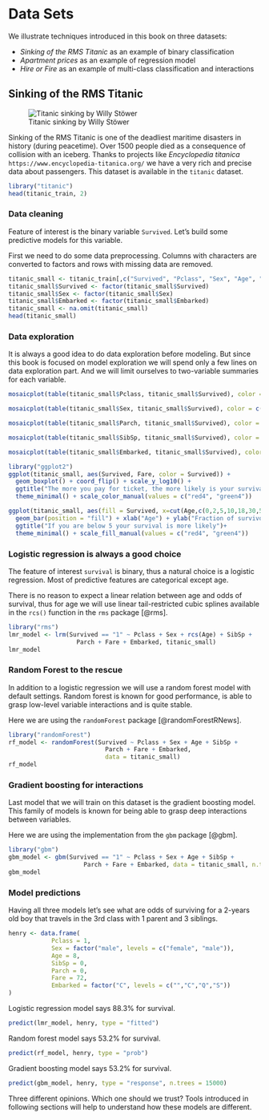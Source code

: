 # Data Sets {#DataSetsIntro}

We illustrate techniques introduced in this book on three datasets: 

* *Sinking of the RMS Titanic* as an example of binary classification
* *Apartment prices* as an example of regression model
* *Hire or Fire* as an example of multi-class classification and interactions

## Sinking of the RMS Titanic {#TitanicDataset}

![Titanic sinking by Willy Stöwer](figure/Titanic.jpg)

Sinking of the RMS Titanic is one of the deadliest maritime disasters in history (during peacetime). Over 1500 people died as a consequence of collision with an iceberg. Thanks to projects like *Encyclopedia titanica* `https://www.encyclopedia-titanica.org/` we have a very rich and precise data about passengers. This dataset is available in the `titanic` dataset.


```r
library("titanic")
head(titanic_train, 2)
```

### Data cleaning

Feature of interest is the binary variable `Survived`. Let's build some predictive models for this variable.

First we need to do some data preprocessing. Columns with characters are converted to factors and rows with missing data are removed.

```r
titanic_small <- titanic_train[,c("Survived", "Pclass", "Sex", "Age", "SibSp", "Parch", "Fare", "Embarked")]
titanic_small$Survived <- factor(titanic_small$Survived)
titanic_small$Sex <- factor(titanic_small$Sex)
titanic_small$Embarked <- factor(titanic_small$Embarked)
titanic_small <- na.omit(titanic_small)
head(titanic_small)
```

### Data exploration

It is always a good idea to do data exploration before modeling. But since this book is focused on model exploration we will spend only a few lines on data exploration part. And we will limit ourselves to two-variable summaries for each variable.

```r
mosaicplot(table(titanic_small$Pclass, titanic_small$Survived), color = c("red4","green4"), border = "white", off = 0, main = "First class have the highest survival", ylab = "Survived", xlab = "Passenger class")

mosaicplot(table(titanic_small$Sex, titanic_small$Survived), color = c("red4","green4"), border = "white", off = 0, main = "Female are more likely to survive", ylab = "Survived", xlab = "Sex")

mosaicplot(table(titanic_small$Parch, titanic_small$Survived), color = c("red4","green4"), border = "white", off = 0, main = "It's better to have a parent on board", ylab = "Survived", xlab = "Number of Parents/Children Aboard")

mosaicplot(table(titanic_small$SibSp, titanic_small$Survived), color = c("red4","green4"), border = "white", off = 0, main = "It's better to have one sibling on board", ylab = "Survived", xlab = "Number of Siblings/Spouses Aboard")

mosaicplot(table(titanic_small$Embarked, titanic_small$Survived), color = c("red4","green4"), border = "white", off = 0, main = "", ylab = "Survived", xlab = "Embarked")
```

```r
library("ggplot2")
ggplot(titanic_small, aes(Survived, Fare, color = Survived)) + 
  geom_boxplot() + coord_flip() + scale_y_log10() +
  ggtitle("The more you pay for ticket, the more likely is your survival") +
  theme_minimal() + scale_color_manual(values = c("red4", "green4"))
```

```r
ggplot(titanic_small, aes(fill = Survived, x=cut(Age,c(0,2,5,10,18,30,50,70,100)))) + 
  geom_bar(position = "fill") + xlab("Age") + ylab("Fraction of survivors") +
  ggtitle("If you are below 5 your survival is more likely")+
  theme_minimal() + scale_fill_manual(values = c("red4", "green4"))
```

### Logistic regression is always a good choice

The feature of interest `survival` is binary, thus a natural choice is a logistic regression. Most of predictive features are categorical except age. 

There is no reason to expect a linear relation between age and odds of survival, thus for age we will use linear tail-restricted cubic splines available in the `rcs()` function in the `rms` package [@rms].
 
```r
library("rms")
lmr_model <- lrm(Survived == "1" ~ Pclass + Sex + rcs(Age) + SibSp +
                   Parch + Fare + Embarked, titanic_small)
lmr_model
```


### Random Forest to the rescue

In addition to a logistic regression we will use a random forest model with default settings. Random forest is known for good performance, is able to grasp low-level variable interactions and is quite stable.

Here we are using the `randomForest` package [@randomForestRNews].

```r
library("randomForest")
rf_model <- randomForest(Survived ~ Pclass + Sex + Age + SibSp + 
                           Parch + Fare + Embarked, 
                           data = titanic_small)
rf_model
```

### Gradient boosting for interactions

Last model that we will train on this dataset is the gradient boosting model. This family of models is known for being able to grasp deep interactions between variables.

Here we are using the implementation from the `gbm` package [@gbm].

```r
library("gbm")
gbm_model <- gbm(Survived == "1" ~ Pclass + Sex + Age + SibSp +
                     Parch + Fare + Embarked, data = titanic_small, n.trees = 15000)
gbm_model
```

### Model predictions

Having all three models let's see what are odds of surviving for a 2-years old boy that travels in the 3rd class with 1 parent and 3 siblings.

```r
henry <- data.frame(
            Pclass = 1,
            Sex = factor("male", levels = c("female", "male")),
            Age = 8,
            SibSp = 0,
            Parch = 0,
            Fare = 72,
            Embarked = factor("C", levels = c("","C","Q","S"))
)
```

Logistic regression model says 88.3\% for survival.

```r
predict(lmr_model, henry, type = "fitted")
```

Random forest model says 53.2\% for survival.

```r
predict(rf_model, henry, type = "prob")
```

Gradient boosting model says 53.2\% for survival.

```r
predict(gbm_model, henry, type = "response", n.trees = 15000)
```

Three different opinions. Which one should we trust?
Tools introduced in following sections will help to understand how these models are different.

